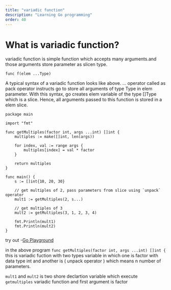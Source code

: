 ```yaml
---
title: "variadic function"
description: "Learning Go programming"
order: 40
---
```



# What is variadic function?

variadic function is simple function which accepts many arguments.and those arguments store parameter as slicen type.

```
func f(elem ...Type) 
```

A typical syntax of a variadic function looks like above. ... operator called as pack operator instructs go to store all arguments of type Type in elem parameter. With this syntax, go creates elem variable of the type []Type which is a slice. 
Hence, all arguments passed to this function is stored in a elem slice.


```
package main

import "fmt"

func getMultiples(factor int, args ...int) []int {
	multiples := make([]int, len(args))

	for index, val := range args {
		multiples[index] = val * factor
	}

	return multiples
}

func main() {
	s := []int{10, 20, 30}

	// get multiples of 2, pass parameters from slice using `unpack` operator
	mult1 := getMultiples(2, s...)

	// get multiples of 3
	mult2 := getMultiples(3, 1, 2, 3, 4)

	fmt.Println(mult1)
	fmt.Println(mult2)
}

```
try out -[Go Playground](https://play.golang.org/p/BgU6H9orhrn)

in the above program `func getMultiples(factor int, args ...int) []int {` this is variadic fuction with two types 
variable in which one is factor with data type int and another is ( unpack operator ) which means n number of parameters.

`mult1` and `mult2` is two shore declartion variable which execute `getmultiples` variadic function and first argument is factor 

